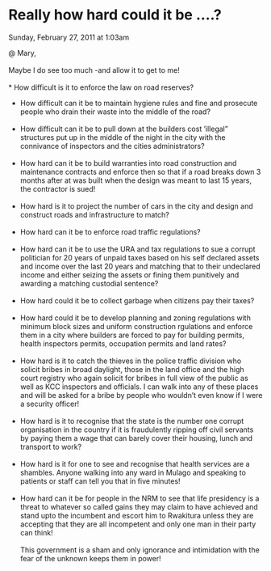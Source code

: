 # Really how hard could it be ....?

Sunday, February 27, 2011 at 1:03am


‎@ Mary,  
   
Maybe I do see too much -and allow it to get to me!  
   
* How difficult is it to enforce the law on road reserves?  
  
* How difficult can it be to maintain hygiene rules and fine and prosecute people who drain their waste into the middle of the road?  
   
* How difficult can it be to pull down at the builders cost 'illegal" structures put up in the middle of the night in the city with the connivance of inspectors and the cities administrators?  
   
* How hard can it be to build warranties into road construction and maintenance contracts and enforce then so that if a road breaks down 3 months after at was built when the design was meant to last 15 years, the contractor is sued!  
   
* How hard is it to project the number of cars in the city and design and construct roads and infrastructure to match?  
   
* How hard can it be to enforce road traffic regulations?  
   
* How hard can it be to use the URA and tax regulations to sue a corrupt politician for 20 years of unpaid taxes based on his self declared assets and income over the last 20 years and matching that to their undeclared income and either seizing the assets or fining them punitively and awarding a matching custodial sentence?  
   
* How hard could it be to collect garbage when citizens pay their taxes?  
   
* How hard could it be to develop planning and zoning regulations with minimum block sizes and uniform construction rgulations and enforce them in a city where builders are forced to pay for building permits, health inspectors permits, occupation permits and land rates?  
   
* How hard is it to catch the thieves in the police traffic division who solicit bribes in broad daylight, those in the land office and the high court registry who again solicit for bribes in full view of the public as well as KCC inspectors and officials. I can walk into any of these places and will be asked for a bribe by people who wouldn't even know if I were a security officer!  
   
* How hard is it to recognise that the state is the number one corrupt organisation in the country if it is fraudulently ripping off civil servants by paying them a wage that can barely cover their housing, lunch and transport to work?  
   
* How hard is it for one to see and recognise that health services are a shambles. Anyone walking into any ward in Mulago and speaking to patients or staff can tell you that in five minutes!  
   
* How hard can it be for people in the NRM to see that life presidency is a threat to whatever so called gains they may claim to have achieved and stand upto the incumbent and escort him to Rwakitura unless they are accepting that they are all incompetent and only one man in their party can think!  
   
This government is a sham and only ignorance and intimidation with the fear of the unknown keeps them in power!

